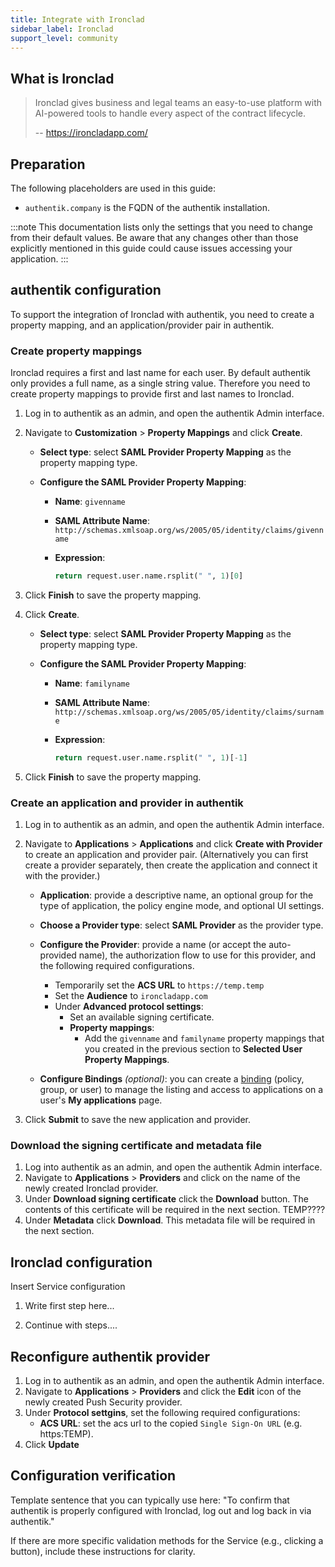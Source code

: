 ```yaml
---
title: Integrate with Ironclad
sidebar_label: Ironclad
support_level: community
---
```


## What is Ironclad

> Ironclad gives business and legal teams an easy-to-use platform with AI-powered tools to handle every aspect of the contract lifecycle.
>
> -- https://ironcladapp.com/

## Preparation

The following placeholders are used in this guide:

- `authentik.company` is the FQDN of the authentik installation.

:::note
This documentation lists only the settings that you need to change from their default values. Be aware that any changes other than those explicitly mentioned in this guide could cause issues accessing your application.
:::

## authentik configuration

To support the integration of Ironclad with authentik, you need to create a property mapping, and an application/provider pair in authentik.

### Create property mappings

Ironclad requires a first and last name for each user. By default authentik only provides a full name, as a single string value. Therefore you need to create property mappings to provide first and last names to Ironclad.

1. Log in to authentik as an admin, and open the authentik Admin interface.
2. Navigate to **Customization** > **Property Mappings** and click **Create**.

    - **Select type**: select **SAML Provider Property Mapping** as the property mapping type.
    - **Configure the SAML Provider Property Mapping**:

        - **Name**: `givenname`
        - **SAML Attribute Name**: `http://schemas.xmlsoap.org/ws/2005/05/identity/claims/givenname`
        - **Expression**:

            ```python
            return request.user.name.rsplit(" ", 1)[0]
            ```

3. Click **Finish** to save the property mapping.
4. Click **Create**.

    - **Select type**: select **SAML Provider Property Mapping** as the property mapping type.
    - **Configure the SAML Provider Property Mapping**:

        - **Name**: `familyname`
        - **SAML Attribute Name**: `http://schemas.xmlsoap.org/ws/2005/05/identity/claims/surname`
        - **Expression**:

            ```python
            return request.user.name.rsplit(" ", 1)[-1]
            ```

5. Click **Finish** to save the property mapping.

### Create an application and provider in authentik

1. Log in to authentik as an admin, and open the authentik Admin interface.
2. Navigate to **Applications** > **Applications** and click **Create with Provider** to create an application and provider pair. (Alternatively you can first create a provider separately, then create the application and connect it with the provider.)

    - **Application**: provide a descriptive name, an optional group for the type of application, the policy engine mode, and optional UI settings.
    - **Choose a Provider type**: select **SAML Provider** as the provider type.
    - **Configure the Provider**: provide a name (or accept the auto-provided name), the authorization flow to use for this provider, and the following required configurations.

        - Temporarily set the **ACS URL** to `https://temp.temp`
        - Set the **Audience** to `ironcladapp.com`
        - Under **Advanced protocol settings**:
            - Set an available signing certificate.
            - **Property mappings**:
                - Add the `givenname` and `familyname` property mappings that you created in the previous section to **Selected User Property Mappings**.

    - **Configure Bindings** _(optional)_: you can create a [binding](/docs/add-secure-apps/flows-stages/bindings/) (policy, group, or user) to manage the listing and access to applications on a user's **My applications** page.

3. Click **Submit** to save the new application and provider.

### Download the signing certificate and metadata file

1. Log into authentik as an admin, and open the authentik Admin interface.
2. Navigate to **Applications** > **Providers** and click on the name of the newly created Ironclad provider.
3. Under **Download signing certificate** click the **Download** button. The contents of this certificate will be required in the next section. TEMP????
4. Under **Metadata** click **Download**. This metadata file will be required in the next section.

## Ironclad configuration

Insert Service configuration

1. Write first step here...

2. Continue with steps....

## Reconfigure authentik provider

1. Log in to authentik as an admin, and open the authentik Admin interface.
2. Navigate to **Applications** > **Providers** and click the **Edit** icon of the newly created Push Security provider.
3. Under **Protocol settgins**, set the following required configurations:
    - **ACS URL**: set the acs url to the copied `Single Sign-On URL` (e.g. https:TEMP).
4. Click **Update**

## Configuration verification

Template sentence that you can typically use here: "To confirm that authentik is properly configured with Ironclad, log out and log back in via authentik."

If there are more specific validation methods for the Service (e.g., clicking a button), include these instructions for clarity.
